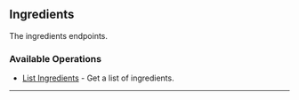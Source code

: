 
## Ingredients
The ingredients endpoints.

### Available Operations

* [List Ingredients](/curl/ingredients/list_ingredients) - Get a list of ingredients.

---
<ListIngredients />
